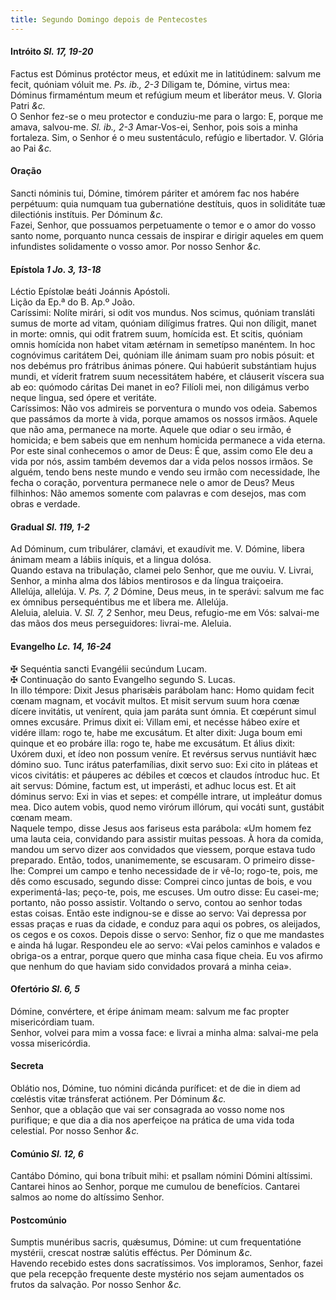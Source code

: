 ```yaml
---
title: Segundo Domingo depois de Pentecostes
---
```



<h4 class="text-center">Intróito <em>Sl. 17, 19-20</em></h4>
<div class="container-fluid">
<div class="row">
<div class="col-6 dropcaps text-justify">
Factus est Dóminus protéctor meus, et edúxit me in latitúdinem: salvum me fecit, quóniam vóluit me. <em>Ps. ib., 2-3</em> Díligam te, Dómine, virtus mea: Dóminus firmaméntum meum et refúgium meum et liberátor meus.
V. Gloria Patri <em>&c.</em>
</div>
<div class="col-6 dropcaps text-justify">
O Senhor fez-se o meu protector e conduziu-me para o largo: E, porque me amava, salvou-me. <em>Sl. ib., 2-3</em> Amar-Vos-ei, Senhor, pois sois a minha fortaleza. Sim, o Senhor é o meu sustentáculo, refúgio e libertador.
V. Glória ao Pai <em>&c.</em>
</div>
</div>
</div>

<h4 class="text-center">Oração</h4>
<div class="container-fluid">
<div class="row">
<div class="col-6 dropcaps text-justify">
Sancti nóminis tui, Dómine, timórem páriter et amórem fac nos habére perpétuum: quia numquam tua gubernatióne destítuis, quos in soliditáte tuæ dilectiónis instítuis. Per Dóminum <em>&c.</em>
</div>
<div class="col-6 dropcaps text-justify">
Fazei, Senhor, que possuamos perpetuamente o temor e o amor do vosso santo nome, porquanto nunca cessais de inspirar e dirigir aqueles em quem infundistes solidamente o vosso amor. Por nosso Senhor <em>&c.</em>
</div>
</div>
</div>

<h4 class="text-center">Epístola <em>1 Jo. 3, 13-18</em></h4>
<div class="container-fluid">
<div class="row">
<div class="col-6 text-justify">
Léctio Epístolæ beáti Joánnis Apóstoli.
</div>
<div class="col-6 text-justify">
Lição da Ep.ª do B. Ap.º João.
</div>
<div class="col-6 dropcaps text-justify">
Caríssimi: Nolíte mirári, si odit vos mundus. Nos scimus, quóniam transláti sumus de morte ad vitam, quóniam dilígimus fratres. Qui non díligit, manet in morte: omnis, qui odit fratrem suum, homícida est. Et scitis, quóniam omnis homícida non habet vitam ætérnam in semetípso manéntem. In hoc cognóvimus caritátem Dei, quóniam ille ánimam suam pro nobis pósuit: et nos debémus pro frátribus ánimas pónere. Qui habúerit substántiam hujus mundi, et víderit fratrem suum necessitátem habére, et cláuserit víscera sua ab eo: quómodo cáritas Dei manet in eo? Filíoli mei, non diligámus verbo neque lingua, sed ópere et veritáte.
</div>
<div class="col-6 dropcaps text-justify">
Caríssimos: Não vos admireis se porventura o mundo vos odeia. Sabemos que passámos da morte à vida, porque amamos os nossos irmãos. Aquele que não ama, permanece na morte. Aquele que odiar o seu irmão, é homicida; e bem sabeis que em nenhum homicida permanece a vida eterna. Por este sinal conhecemos o amor de Deus: É que, assim como Ele deu a vida por nós, assim também devemos dar a vida pelos nossos irmãos. Se alguém, tendo bens neste mundo e vendo seu irmão com necessidade, lhe fecha o coração, porventura permanece nele o amor de Deus? Meus filhinhos: Não amemos somente com palavras e com desejos, mas com obras e verdade.
</div>
</div>
</div>

<h4 class="text-center">Gradual <em>Sl. 119, 1-2</em></h4>
<div class="container-fluid">
<div class="row">
<div class="col-6 dropcaps text-justify">
Ad Dóminum, cum tribulárer, clamávi, et exaudívit me. V. Dómine, libera ánimam meam a lábiis iníquis, et a lingua dolósa.
</div>
<div class="col-6 dropcaps text-justify">
Quando estava na tribulação, clamei pelo Senhor, que me ouviu. V. Livrai, Senhor, a minha alma dos lábios mentirosos e da língua traiçoeira.
</div>
<div class="col-6 text-justify">
Allelúja, allelúja. V. <em>Ps. 7, 2</em> Dómine, Deus meus, in te sperávi: salvum me fac ex ómnibus persequéntibus me et líbera me. Allelúja.
</div>
<div class="col-6 text-justify">
Aleluia, aleluia. V. <em>Sl. 7, 2</em> Senhor, meu Deus, refugio-me em Vós: salvai-me das mãos dos meus perseguidores: livrai-me. Aleluia.
</div>
</div>
</div>

<h4 class="text-center">Evangelho <em>Lc. 14, 16-24</em></h4>
<div class="container-fluid">
<div class="row">
<div class="col-6 text-justify">
<span class="text-danger">&#10016;</span> Sequéntia sancti Evangélii secúndum Lucam.
</div>
<div class="col-6 text-justify">
<span class="text-danger">&#10016;</span> Continuação do santo Evangelho segundo S. Lucas.
</div>
<div class="col-6 dropcaps text-justify">
In illo témpore: Dixit Jesus pharisǽis parábolam hanc: Homo quidam fecit cœnam magnam, et vocávit multos. Et misit servum suum hora cœnæ dícere invitátis, ut venírent, quia jam paráta sunt ómnia. Et cœpérunt simul omnes excusáre. Primus dixit ei: Villam emi, et necésse hábeo exíre et vidére illam: rogo te, habe me excusátum. Et alter dixit: Juga boum emi quinque et eo probáre illa: rogo te, habe me excusátum. Et álius dixit: Uxórem duxi, et ídeo non possum veníre. Et revérsus servus nuntiávit hæc dómino suo. Tunc irátus paterfamílias, dixit servo suo: Exi cito in pláteas et vicos civitátis: et páuperes ac débiles et cœcos et claudos íntroduc huc. Et ait servus: Dómine, factum est, ut imperásti, et adhuc locus est. Et ait dóminus servo: Exi in vias et sepes: et compélle intrare, ut impleátur domus mea. Dico autem vobis, quod nemo virórum illórum, qui vocáti sunt, gustábit cœnam meam.
</div>
<div class="col-6 dropcaps text-justify">
Naquele tempo, disse Jesus aos fariseus esta parábola: «Um homem fez uma lauta ceia, convidando para assistir muitas pessoas. À hora da comida, mandou um servo dizer aos convidados que viessem, porque estava tudo preparado. Então, todos, unanimemente, se escusaram. O primeiro disse-lhe: Comprei um campo e tenho necessidade de ir vê-lo; rogo-te, pois, me dês como escusado, segundo disse: Comprei cinco juntas de bois, e vou experimentá-las; peço-te, pois, me escuses. Um outro disse: Eu casei-me; portanto, não posso assistir. Voltando o servo, contou ao senhor todas estas coisas. Então este indignou-se e disse ao servo: Vai depressa por essas praças e ruas da cidade, e conduz para aqui os pobres, os aleijados, os cegos e os coxos. Depois disse o servo: Senhor, fiz o que me mandastes e ainda há lugar. Respondeu ele ao servo: «Vai pelos caminhos e valados e obriga-os a entrar, porque quero que minha casa fique cheia. Eu vos afirmo que nenhum do que haviam sido convidados provará a minha ceia».
</div>
</div>
</div>

<h4 class="text-center">Ofertório <em>Sl. 6, 5</em></h4>
<div class="container-fluid">
<div class="row">
<div class="col-6 dropcaps text-justify">
Dómine, convértere, et éripe ánimam meam: salvum me fac propter misericórdiam tuam.
</div>
<div class="col-6 dropcaps text-justify">
Senhor, volvei para mim a vossa face: e livrai a minha alma: salvai-me pela vossa misericórdia.
</div>
</div>
</div>

<h4 class="text-center">Secreta</h4>
<div class="container-fluid">
<div class="row">
<div class="col-6 dropcaps text-justify">
Oblátio nos, Dómine, tuo nómini dicánda puríficet: et de die in diem ad cœléstis vitæ tránsferat actiónem. Per Dóminum <em>&c.</em>
</div>
<div class="col-6 dropcaps text-justify">
Senhor, que a oblação que vai ser consagrada ao vosso nome nos purifique; e que dia a dia nos aperfeiçoe na prática de uma vida toda celestial. Por nosso Senhor <em>&c.</em>
</div>
</div>
</div>

<h4 class="text-center">Comúnio <em>Sl. 12, 6</em></h4>
<div class="container-fluid">
<div class="row">
<div class="col-6 dropcaps text-justify">
Cantábo Dómino, qui bona tríbuit mihi: et psallam nómini Dómini altíssimi.
</div>
<div class="col-6 dropcaps text-justify">
Cantarei hinos ao Senhor, porque me cumulou de benefícios. Cantarei salmos ao nome do altíssimo Senhor.
</div>
</div>
</div>

<h4 class="text-center">Postcomúnio</h4>
<div class="container-fluid">
<div class="row">
<div class="col-6 dropcaps text-justify">
Sumptis munéribus sacris, quǽsumus, Dómine: ut cum frequentatióne mystérii, crescat nostræ salútis efféctus. Per Dóminum <em>&c.</em>
</div>
<div class="col-6 dropcaps text-justify">
Havendo recebido estes dons sacratíssimos. Vos imploramos, Senhor, fazei que pela recepção frequente deste mystério nos sejam aumentados os frutos da salvação. Por nosso Senhor <em>&c.</em>
</div>
</div>
</div>
